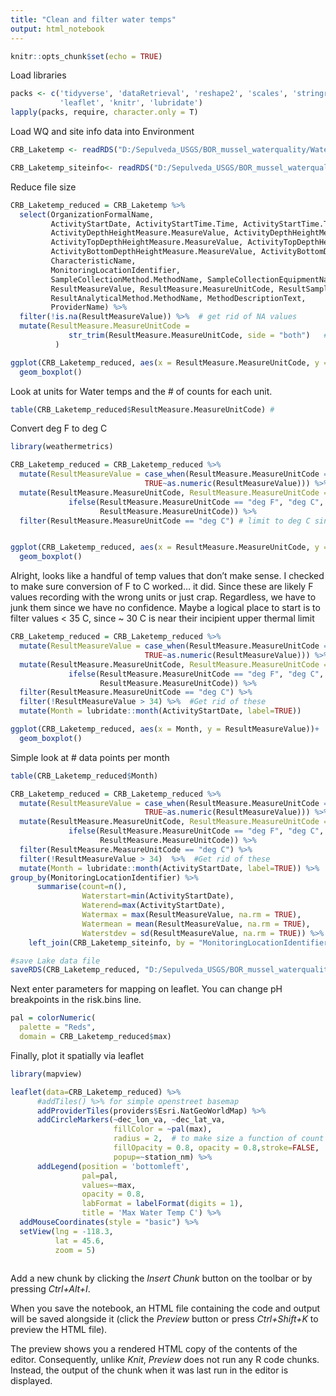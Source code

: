 ```yaml
---
title: "Clean and filter water temps"
output: html_notebook
---
```



```r
knitr::opts_chunk$set(echo = TRUE)
``` 

Load libraries
```r

packs <- c('tidyverse', 'dataRetrieval', 'reshape2', 'scales', 'stringr',
           'leaflet', 'knitr', 'lubridate')
lapply(packs, require, character.only = T)
```

Load WQ and site info data into Environment
```r
CRB_Laketemp <- readRDS("D:/Sepulveda_USGS/BOR_mussel_waterquality/WaterQuality/Data/raw/CRB_Laketemp_041219.rds")

CRB_Laketemp_siteinfo<- readRDS("D:/Sepulveda_USGS/BOR_mussel_waterquality/WaterQuality/Data/raw/CRB_Laketemp_041219_siteInfo.rds")
```

Reduce file size
```r
CRB_Laketemp_reduced = CRB_Laketemp %>% 
  select(OrganizationFormalName,
         ActivityStartDate, ActivityStartTime.Time, ActivityStartTime.TimeZoneCode,
         ActivityDepthHeightMeasure.MeasureValue, ActivityDepthHeightMeasure.MeasureUnitCode,
         ActivityTopDepthHeightMeasure.MeasureValue, ActivityTopDepthHeightMeasure.MeasureUnitCode,
         ActivityBottomDepthHeightMeasure.MeasureValue, ActivityBottomDepthHeightMeasure.MeasureUnitCode,
         CharacteristicName,
         MonitoringLocationIdentifier,
         SampleCollectionMethod.MethodName, SampleCollectionEquipmentName,
         ResultMeasureValue, ResultMeasure.MeasureUnitCode, ResultSampleFractionText,
         ResultAnalyticalMethod.MethodName, MethodDescriptionText,
         ProviderName) %>% 
  filter(!is.na(ResultMeasureValue)) %>%  # get rid of NA values
  mutate(ResultMeasure.MeasureUnitCode = 
             str_trim(ResultMeasure.MeasureUnitCode, side = "both")   #get rid of white spaces
          )

ggplot(CRB_Laketemp_reduced, aes(x = ResultMeasure.MeasureUnitCode, y = ResultMeasureValue))+
  geom_boxplot()
```


Look at units for Water temps and the # of counts for each unit. 
```r
table(CRB_Laketemp_reduced$ResultMeasure.MeasureUnitCode) #
```

Convert deg F to deg C

```r
library(weathermetrics)

CRB_Laketemp_reduced = CRB_Laketemp_reduced %>% 
  mutate(ResultMeasureValue = case_when(ResultMeasure.MeasureUnitCode == "deg F" ~ (fahrenheit.to.celsius(ResultMeasureValue)),
                              TRUE~as.numeric(ResultMeasureValue))) %>% 
  mutate(ResultMeasure.MeasureUnitCode, ResultMeasure.MeasureUnitCode =
             ifelse(ResultMeasure.MeasureUnitCode == "deg F", "deg C",
                    ResultMeasure.MeasureUnitCode)) %>% 
  filter(ResultMeasure.MeasureUnitCode == "deg C") # limit to deg C since there are so few counts for other units.  


ggplot(CRB_Laketemp_reduced, aes(x = ResultMeasure.MeasureUnitCode, y = ResultMeasureValue))+
  geom_boxplot()

```

Alright, looks like a handful of temp values that don't make sense. I checked to make sure conversion of F to C worked... it did. Since these are likely F values recording with the wrong units or just crap. Regardless, we have to junk them since we have no confidence.  Maybe a logical place to start is to filter values < 35 C, since ~ 30 C is near their incipient upper thermal limit
```r
CRB_Laketemp_reduced = CRB_Laketemp_reduced %>% 
  mutate(ResultMeasureValue = case_when(ResultMeasure.MeasureUnitCode == "deg F" ~ (fahrenheit.to.celsius(ResultMeasureValue)),
                              TRUE~as.numeric(ResultMeasureValue))) %>% 
  mutate(ResultMeasure.MeasureUnitCode, ResultMeasure.MeasureUnitCode =
             ifelse(ResultMeasure.MeasureUnitCode == "deg F", "deg C",
                    ResultMeasure.MeasureUnitCode)) %>% 
  filter(ResultMeasure.MeasureUnitCode == "deg C") %>%  
  filter(!ResultMeasureValue > 34) %>%  #Get rid of these
  mutate(Month = lubridate::month(ActivityStartDate, label=TRUE))

ggplot(CRB_Laketemp_reduced, aes(x = Month, y = ResultMeasureValue))+
  geom_boxplot()
```


Simple look at # data points per month
```r
table(CRB_Laketemp_reduced$Month)
```


```r
CRB_Laketemp_reduced = CRB_Laketemp_reduced %>% 
  mutate(ResultMeasureValue = case_when(ResultMeasure.MeasureUnitCode == "deg F" ~ (fahrenheit.to.celsius(ResultMeasureValue)),
                              TRUE~as.numeric(ResultMeasureValue))) %>% 
  mutate(ResultMeasure.MeasureUnitCode, ResultMeasure.MeasureUnitCode =
             ifelse(ResultMeasure.MeasureUnitCode == "deg F", "deg C",
                    ResultMeasure.MeasureUnitCode)) %>% 
  filter(ResultMeasure.MeasureUnitCode == "deg C") %>%  
  filter(!ResultMeasureValue > 34)  %>%  #Get rid of these
  mutate(Month = lubridate::month(ActivityStartDate, label=TRUE)) %>% 
group_by(MonitoringLocationIdentifier) %>%
      summarise(count=n(),
                Waterstart=min(ActivityStartDate),
                Waterend=max(ActivityStartDate),
                Watermax = max(ResultMeasureValue, na.rm = TRUE),
                Watermean = mean(ResultMeasureValue, na.rm = TRUE),
                Waterstdev = sd(ResultMeasureValue, na.rm = TRUE)) %>% 
    left_join(CRB_Laketemp_siteinfo, by = "MonitoringLocationIdentifier") # join location information

#save Lake data file
saveRDS(CRB_Laketemp_reduced, "D:/Sepulveda_USGS/BOR_mussel_waterquality/WaterQuality/Data/processed/CRB_Laketemp_reduced.rds")
```

Next enter parameters for mapping on leaflet.
You can change pH breakpoints in the risk.bins line.  
```r
pal = colorNumeric(
  palette = "Reds",
  domain = CRB_Laketemp_reduced$max)

```

Finally, plot it spatially via leaflet
```r
library(mapview)

leaflet(data=CRB_Laketemp_reduced) %>% 
      #addTiles() %>% for simple openstreet basemap
      addProviderTiles(providers$Esri.NatGeoWorldMap) %>%  
      addCircleMarkers(~dec_lon_va, ~dec_lat_va,
                       fillColor = ~pal(max),
                       radius = 2,  # to make size a function of count replace with ~sizes
                       fillOpacity = 0.8, opacity = 0.8,stroke=FALSE,
                       popup=~station_nm) %>%
      addLegend(position = 'bottomleft',
                pal=pal,
                values=~max,
                opacity = 0.8,
                labFormat = labelFormat(digits = 1), 
                title = 'Max Water Temp C') %>% 
  addMouseCoordinates(style = "basic") %>% 
  setView(lng = -118.3,
          lat = 45.6,
          zoom = 5)



```
Add a new chunk by clicking the *Insert Chunk* button on the toolbar or by pressing *Ctrl+Alt+I*.

When you save the notebook, an HTML file containing the code and output will be saved alongside it (click the *Preview* button or press *Ctrl+Shift+K* to preview the HTML file).

The preview shows you a rendered HTML copy of the contents of the editor. Consequently, unlike *Knit*, *Preview* does not run any R code chunks. Instead, the output of the chunk when it was last run in the editor is displayed.
